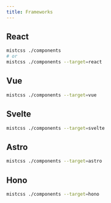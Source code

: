 ```yaml
---
title: Frameworks
---
```


## React

```sh
mistcss ./components
# or
mistcss ./components --target=react
```

## Vue

```sh
mistcss ./components --target=vue
```

## Svelte

```sh
mistcss ./components --target=svelte
```

## Astro

```sh
mistcss ./components --target=astro
```

## Hono

```sh
mistcss ./components --target=hono
```
